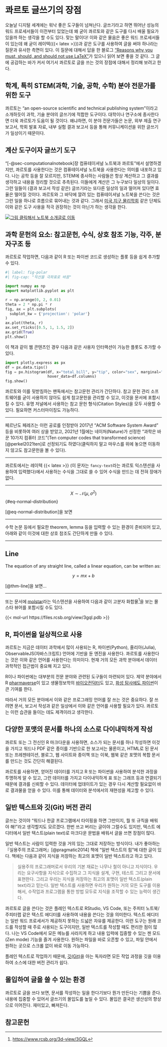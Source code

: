 # 콰르토 글쓰기의 장점 {-}

오늘날 디지털 세계에는 워낙 좋은 도구들이 넘쳐난다. 글쓰기라고 하면 뛰어난 성능의 워드 프로세서들이 이전부터 있었는데 왜 굳이 콰르토와 같은 도구를 다시 배울 필요가 있을까 하는 생각을 할 수도 있다. 맞는 말이다! 이와 같은 물음은 좋은 워드 프로세서들이 있는데 왜 굳이 레이텍({{< latex >}})과 같은 도구를 사용하여 글을 써야 하나라는 질문과 유사한 측면이 있다. 이 질문에 대해서 답을 한 블로그 ["Reasons why you must, should, and should not use LaTeX"](https://towardsdatascience.com/why-should-you-learn-latex-or-at-least-give-it-a-try-8d0f3218b8e)가 있으니 읽어 보면 좋을 것 같다. 그 글에 공감하는 바가 커서 여기서 콰르토로 글을 쓰는 것의 장점에 대해서 정리해 보려고 한다.

## 학계, 특히 STEM(과학, 기술, 공학, 수학) 분야 전문가를 위한 도구

콰르토는 "an open-source scientific and technical publishing system"이라고 소개하듯이 과학, 기술 분야의 글쓰기에 적합한 도구이다. 대학이나 연구소에 종사한다면 더욱 콰르토가 도움이 될 것이다. 왜냐하면, 이 분야 전문가들은 논문, 외부 제출 연구 보고서, 학회 발표 자료, 내부 실험 결과 보고서 등을 통해 커뮤니케이션을 위한 글쓰기가 일상이기 때문이다.

## 계산 도구이자 글쓰기 도구 

"[-@sec-computationalnotebook]장 컴퓨테이셔널 노트북과 콰르토"에서 설명하겠지만, 콰르토를 사용한다는 것은 컴퓨테이셔널 노트북을 사용한다는 의미를 내포하고 있다. 나는 공학 등을 잘 모르지만, STEM에 종사하는 사람들은 항상 계산하고 그 결과를 생각하고 내용을 정리할 것으로 추측된다. 이들에게 계산은 그 누구보다 일상의 일이다. 그런 일들이 (결과 보고서 작성 같은) 글쓰기라는 또다른 일상의 일과 떨어져 있다면 효율은 떨어질 것이다. 콰르토와 그 바닥에 깔려 있는 컴퓨테이셔널 노트북을 쓴다는 것은 그런 일을 하나로 흐름으로 묶어내는 것과 같다. 그래서 [미국 지구 물리학회](https://eos.org/editors-vox/notebooks-now-elevating-computational-notebooks) 같은 단체도 이와 같은 도구 사용을 적극 권장하는 것이 아닌가 하는 생각을 한다.

[![그림 클릭해서 노트북 소개글로 이동](https://i0.wp.com/eos.org/wp-content/uploads/2022/08/Featured-Image-Notebooks-1.png?w=1200&ssl=1)](https://eos.org/editors-vox/notebooks-now-elevating-computational-notebooks)

## 과학 문헌의 요소: 참고문헌, 수식, 상호 참조 기능, 각주, 분자구조 등

콰르토로 작업하면, 다음과 같이 R 또는 파이썬 코드로 생성하는 플롯 등을 쉽게 추가할 수 있다.

```python
#| label: fig-polar
#| fig-cap: "직선을 극좌표로 바꿈"

import numpy as np
import matplotlib.pyplot as plt

r = np.arange(0, 2, 0.01)
theta = 2 * np.pi * r
fig, ax = plt.subplots(
  subplot_kw = {'projection': 'polar'} 
)
ax.plot(theta, r)
ax.set_rticks([0.5, 1, 1.5, 2])
ax.grid(True)
plt.show()
```

이 책과 같이 웹 콘텐츠인 경우 다음과 같은 사용자 인터랙션이 가능한 플롯도 추가할 수 있다.

```python
import plotly.express as px
df = px.data.tips()
fig = px.histogram(df, x="total_bill", y="tip", color="sex", marginal="rug",
                   hover_data=df.columns)
fig.show()
```

콰르토와 이를 뒷받침하는 팬독에서는 참고문헌 관리가 간단하다. 참고 문헌 관리 소프트웨어를 굳이 사용하지 않아도 쉽게 참고문헌을 관리할 수 있고, 이것을 문서에 포함시킬 수 있다. 유명 저널에서 사용하는 참고 문헌 형식(Citation Styles)을 모두 사용할 수 있다. 필요하면 커스터마이징도 가능하다.

--------

페르난도 페레즈는 이런 공로를 인정받아 2017년 "ACM Software System Award" 등을 비롯하여 여러 상을 받았고, 2021년 1월에는 네이처(Nature)가 선정한 "과학은 바꾼 10가지 컴퓨터 코드"(Ten computer codes that transformed science)[@perkel2021ten]로 선정되기도 하였다(클릭하지 말고 마우스를 위에 놓으면 이동하지 않고도 참고문헌을 볼 수 있다).

----------


콰르토에서는 레이텍 {{< latex >}} (이 문자는 `fancy-text`라는 콰르토 익스텐션을 사용하여 입력했다)에서 사용하는 수식을 그대로 쓸 수 있어 수식을 만드는 데 전혀 장애가 없다.

-------

$$ 
X \sim \mathcal{N}(\mu,\,\sigma^{2})
$$ {#eq-normal-distribution}

[@eq-normal-distribution]을 보면 

----------

수학 논문 등에서 필요한 theorem, lemma 등을 입력할 수 있는 환경이 준비되어 있고, 아래와 같이 이것에 대한 상호 참조도 간단하게 만들 수 있다.

---------

::: {#thm-line}

## Line

The equation of any straight line, called a linear equation, can be written as:

$$
y = mx + b
$$
:::

[@thm-line]을 보면...

----------

또는 문서에 [molstar](https://github.com/jmbuhr/quarto-molstar)라는 익스텐션을 사용하여 다음과 같이 고분자 화합물^[<https://www.rcsb.org/3d-view/3GQL>]을 보는 몰스타 뷰어를 포함시킬 수도 있다.


{{< mol-url https://files.rcsb.org/view/3gql.pdb >}}


## R, 파이썬을 일상적으로 사용 

콰르토는 지금은 데이터 과학에서 많이 사용되는 R, 파이썬(Python), 줄리아(Julia), ObservableJS(자바스크립트) 언어에 기반을 둔 엔진을 사용한다. 콰르토를 사용한다는 것은 이와 같은 언어를 사용한다는 의미이다. 현재 거의 모든 과학 분야에서 데이터 과학적인 접근법이 중요해 지고 있다. 

R이나 파이썬에는 대부분의 전문 분야와 관련된 도구들이 마련되어 있다. 제약 분야에서 R [pharmaverse](https://pharmaverse.org)이 있고 생물정보학의 [바이오컨덕터](https://www.bioconductor.org)도 있고, [화성 탐사에도 파이썬](https://learnpython.com/blog/python-on-mars/)이 큰 기여를 한다.

따라서 거의 모든 분야에서 이와 같은 프로그래밍 언어를 잘 쓰는 것은 중요하다. 잘 쓰려면 문서, 보고서 작성과 같은 일상에서 이와 같은 언어를 사용할 필요가 있다. 콰르토는 이런 습관을 들이는 데도 제격이라고 생각한다.


## 다양한 포맷의 문서를 하나의 소스로 다이내믹하게 작성

콰르토 또는 그 전신인 R 마크다운을 사용하면, 소스가 되는 문서를 하나 작성하면 이것을 가지고 워드나 PDF 같은 종이를 기반으로 한 보고서는 물론이고, HTML로 된 문서 또는 프레젠테이션, 블로그, 웹 사이트와 종이책 또는 이북, 웹북 같은 포맷의 복합 문서를 만드는 것도 간단히 해결된다. 

콰르토를 사용하면, 얻어진 데이터를 가지고 R 또는 파이썬을 사용하여 분석한 과정을 투명하게 알 수 있고, 그런 데이터를 가지고 다이내믹하게 표 또는 그래프 등과 연결되기 때문에 결과를 신뢰할 수 있다. 데이터에 업데이트가 있는 경우 다시 계산할 필요없이 바로 결과물을 얻을 수 있다. 이를 통해 데이터와 분석에서의 재현성을 제고할 수 있다.


## 일반 텍스트와 깃(Git) 버전 관리

글쓰는 것이야 "워드나 한글 프로그램에서 타이핑을 하면 그만이지, 뭘 또 규칙을 배워야 해!"라고 생각할지도 모르겠다. 한번 쓰고 버리는 글이야 그럴수도 있지만, 텍스트 에디터에서 일반 텍스트(plain text)로 마크다운 문법을 배워서 글을 쓰면 장점이 많다.

일반 텍스트는 사람이 입력한 것을 거의 있는 그대로 저장하는 방식이다. 내가 좋아하는 『실용주의 프로그래머』[@pragmatic2014] 책에 "일반 텍스트의 힘"에 대한 글이 있다. 책에는 다음과 같이 지식을 저장하는 최고의 포맷이 일반 텍스트라고 하고 있다.

> 실용주의 프로그래머로서 우리의 기본 재료는 나무나 철이 아니고 지식이다. 우리는 요구사항을 지식으로 수집하고 그 지식을 설계, 구현, 테스트 그리고 문서에 표현한다. 그리고 우리는 지식을 저장하는 최고의 포맷이 일반 텍스트(plain text)라고 믿는다. 일반 텍스트를 사용하면 우리가 원하는 거의 모든 도구를 이용해서, 수작업과 프로그램을 통한 방법 모두로 지식을 조작할 수 있는 능력이 생긴다.

콰르토로 글을 쓴다는 것은 플레인 텍스트로 RStudio, VS Code, 또는 주피터 노트북/주피터랩 같은 텍스트 에디터를 사용하여 내용을 쓴다는 것을 의미한다. 텍스트 에디터는 일반 워드 프로세서가 제공하지 못하는 드넓은 자유를 제공한다. 이런 도구는 원래 코드를 작성할 때 주로 사용되는 도구이지만, 일반 텍스트를 작성할 때도 편리한 점이 많다. 나는 VS Code에서 모든 메뉴를 사라지게 하고 내용 입력에 집중할 수 있는 젠 모드(Zen mode) 기능을 즐겨 사용한다. 원하는 파일을 바로 오픈할 수 있고, 파일 안에서 원하는 곳으로 스크롤 없이 바로 이동 가능하다.

플레인 텍스트로 작업하기 때문에, [깃(Git)](https://git-scm.com)을 아는 독자라면 모든 작업 과정을 깃을 이용하여 소스에 대한 버전 관리가 쉽다.

## 몰입하여 글을 쓸 수 있는 환경

콰르토로 글을 쓰다 보면, 문서를 작성하는 일을 한다기보다 뭔가 만든다는 기쁨을 준다. 내용에 집중할 수 있어서 글쓰기의 몰입도를 높일 수 있다. 몰입은 결국은 생산성의 향상으로 이어진다. 재미있고, 빠져든다. 

## 참고문헌
